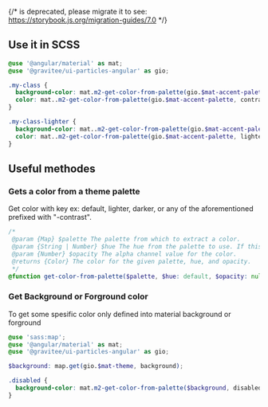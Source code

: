 
<Meta of={ReadmeStories} />

{/* <Story id="theme-color--palettes" /> is deprecated, please migrate it to <Story of={referenceToStory} /> see: https://storybook.js.org/migration-guides/7.0 */}

<Story id="theme-color--palettes" />

## Use it in SCSS

```scss
@use '@angular/material' as mat;
@use '@gravitee/ui-particles-angular' as gio;

.my-class {
  background-color: mat.m2-get-color-from-palette(gio.$mat-accent-palette);
  color: mat..m2-get-color-from-palette(gio.$mat-accent-palette, contrast);
}

.my-class-lighter {
  background-color: mat..m2-get-color-from-palette(gio.$mat-accent-palette, lighter);
  color: mat..m2-get-color-from-palette(gio.$mat-accent-palette, lighter-contrast);
}
```

## Useful methodes

### Gets a color from a theme palette

Get color with key ex: default, lighter, darker, or any of the aforementioned prefixed with "-contrast".

```scss
/*
 @param {Map} $palette The palette from which to extract a color.
 @param {String | Number} $hue The hue from the palette to use. If this is a value between 0 and 1, it will be treated as opacity.
 @param {Number} $opacity The alpha channel value for the color.
 @returns {Color} The color for the given palette, hue, and opacity.
 */
@function get-color-from-palette($palette, $hue: default, $opacity: null) {
```

### Get Background or Forground color

To get some spesific color only defined into material background or forground

```scss
@use 'sass:map';
@use '@angular/material' as mat;
@use '@gravitee/ui-particles-angular' as gio;

$background: map.get(gio.$mat-theme, background);

.disabled {
  background-color: mat.m2-get-color-from-palette($background, disabled);
}
```
